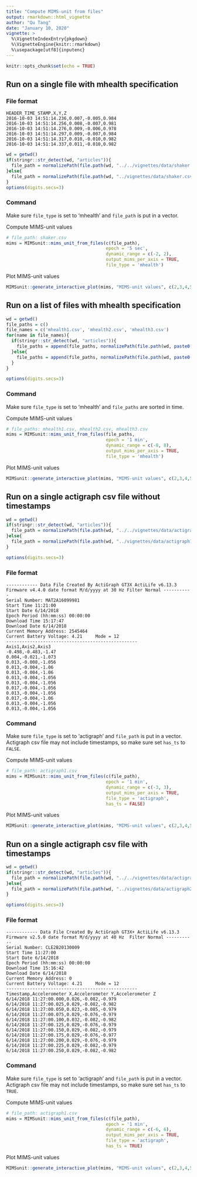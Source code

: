```yaml
---
title: "Compute MIMS-unit from files"
output: rmarkdown::html_vignette
author: "Qu Tang"
date: "January 10, 2020"
vignette: >
  %\VignetteIndexEntry{pkgdown}
  %\VignetteEngine{knitr::rmarkdown}
  %\usepackage[utf8]{inputenc}
---
```


```r
knitr::opts_chunk$set(echo = TRUE)
```

## Run on a single file with mhealth specification

### File format

```
HEADER_TIME_STAMP,X,Y,Z
2016-10-03 14:51:14.236,0.007,-0.005,0.984
2016-10-03 14:51:14.256,0.008,-0.007,0.981
2016-10-03 14:51:14.276,0.009,-0.006,0.978
2016-10-03 14:51:14.297,0.009,-0.007,0.984
2016-10-03 14:51:14.317,0.010,-0.010,0.982
2016-10-03 14:51:14.337,0.011,-0.010,0.982
```

```r
wd = getwd()
if(stringr::str_detect(wd, "articles")){
  file_path = normalizePath(file.path(wd, "../../vignettes/data/shaker.csv"))
}else{
  file_path = normalizePath(file.path(wd, "../vignettes/data/shaker.csv"))
}
options(digits.secs=3)
```

### Command

Make sure `file_type` is set to 'mhealth' and `file_path` is put in a vector.

Compute MIMS-unit values
```r
# file_path: shaker.csv
mims = MIMSunit::mims_unit_from_files(c(file_path), 
                                      epoch = '5 sec', 
                                      dynamic_range = c(-2, 2), 
                                      output_mims_per_axis = TRUE, 
                                      file_type = 'mhealth')
```

Plot MIMS-unit values
```r
MIMSunit::generate_interactive_plot(mims, "MIMS-unit values", c(2,3,4,5))
```

## Run on a list of files with mhealth specification

```r
wd = getwd()
file_paths = c()
file_names = c('mhealth1.csv', 'mhealth2.csv', 'mhealth3.csv')
for(name in file_names){
  if(stringr::str_detect(wd, "articles")){
    file_paths = append(file_paths, normalizePath(file.path(wd, paste0("../../vignettes/data/", name))))
  }else{
    file_paths = append(file_paths, normalizePath(file.path(wd, paste0("../vignettes/data/", name))))
  }
}

options(digits.secs=3)
```

### Command

Make sure `file_type` is set to 'mhealth' and `file_paths` are sorted in time.

Compute MIMS-unit values
```r
# file_paths: mhealth1.csv, mhealth2.csv, mhealth3.csv
mims = MIMSunit::mims_unit_from_files(file_paths, 
                                      epoch = '1 min', 
                                      dynamic_range = c(-8, 8), 
                                      output_mims_per_axis = TRUE, 
                                      file_type = 'mhealth')
```

Plot MIMS-unit values
```r
MIMSunit::generate_interactive_plot(mims, "MIMS-unit values", c(2,3,4,5))
```

## Run on a single actigraph csv file without timestamps

```r
wd = getwd()
if(stringr::str_detect(wd, "articles")){
  file_path = normalizePath(file.path(wd, "../../vignettes/data/actigraph1.csv"))
}else{
  file_path = normalizePath(file.path(wd, "../vignettes/data/actigraph1.csv"))
}

options(digits.secs=3)
```

### File format

```
------------ Data File Created By ActiGraph GT3X ActiLife v6.13.3 Firmware v4.4.0 date format M/d/yyyy at 30 Hz Filter Normal -----------
Serial Number: MAT2A16099981
Start Time 11:21:00
Start Date 6/14/2018
Epoch Period (hh:mm:ss) 00:00:00
Download Time 15:17:47
Download Date 6/14/2018
Current Memory Address: 2545464
Current Battery Voltage: 4.21     Mode = 12
--------------------------------------------------
Axis1,Axis2,Axis3
-0.498,-0.483,-1.47
0.004,-0.021,-1.073
0.013,-0.008,-1.056
0.013,-0.004,-1.06
0.013,-0.004,-1.06
0.013,-0.004,-1.056
0.013,-0.004,-1.056
0.017,-0.004,-1.056
0.013,-0.004,-1.056
0.017,-0.004,-1.06
0.013,-0.004,-1.056
0.013,-0.004,-1.056
```

### Command

Make sure `file_type` is set to 'actigraph' and `file_path` is put in a vector. Actigraph csv file may not include timestamps, so make sure set `has_ts` to `FALSE`.

Compute MIMS-unit values
```r
# file_path: actigraph1.csv
mims = MIMSunit::mims_unit_from_files(c(file_path), 
                                      epoch = '1 min', 
                                      dynamic_range = c(-3, 3), 
                                      output_mims_per_axis = TRUE, 
                                      file_type = 'actigraph', 
                                      has_ts = FALSE)
```

Plot MIMS-unit values
```r
MIMSunit::generate_interactive_plot(mims, "MIMS-unit values", c(2,3,4,5))
```

## Run on a single actigraph csv file with timestamps

```r
wd = getwd()
if(stringr::str_detect(wd, "articles")){
  file_path = normalizePath(file.path(wd, "../../vignettes/data/actigraph2.csv"))
}else{
  file_path = normalizePath(file.path(wd, "../vignettes/data/actigraph2.csv"))
}

options(digits.secs=3)
```

### File format

```
------------ Data File Created By ActiGraph GT3X+ ActiLife v6.13.3 Firmware v2.5.0 date format M/d/yyyy at 40 Hz  Filter Normal -----------
Serial Number: CLE2B20130009
Start Time 11:27:00
Start Date 6/14/2018
Epoch Period (hh:mm:ss) 00:00:00
Download Time 15:16:42
Download Date 6/14/2018
Current Memory Address: 0
Current Battery Voltage: 4.21     Mode = 12
--------------------------------------------------
Timestamp,Accelerometer X,Accelerometer Y,Accelerometer Z
6/14/2018 11:27:00.000,0.026,-0.082,-0.979
6/14/2018 11:27:00.025,0.029,-0.082,-0.982
6/14/2018 11:27:00.050,0.023,-0.085,-0.979
6/14/2018 11:27:00.075,0.029,-0.076,-0.979
6/14/2018 11:27:00.100,0.032,-0.082,-0.982
6/14/2018 11:27:00.125,0.029,-0.076,-0.979
6/14/2018 11:27:00.150,0.029,-0.082,-0.979
6/14/2018 11:27:00.175,0.029,-0.076,-0.977
6/14/2018 11:27:00.200,0.029,-0.076,-0.979
6/14/2018 11:27:00.225,0.029,-0.082,-0.979
6/14/2018 11:27:00.250,0.029,-0.082,-0.982
```

### Command

Make sure `file_type` is set to 'actigraph' and `file_path` is put in a vector. Actigraph csv file may not include timestamps, so make sure set `has_ts` to `TRUE`.

Compute MIMS-unit values
```r
# file_path: actigraph1.csv
mims = MIMSunit::mims_unit_from_files(c(file_path), 
                                      epoch = '1 min', 
                                      dynamic_range = c(-6, 6), 
                                      output_mims_per_axis = TRUE, 
                                      file_type = 'actigraph', 
                                      has_ts = TRUE)
```

Plot MIMS-unit values
```r
MIMSunit::generate_interactive_plot(mims, "MIMS-unit values", c(2,3,4,5))
```